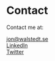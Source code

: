 
<Banner>
  <BannerItem image="/images/jon.jpg" />
</Banner >

# Contact

Contact me at:

[jon@walstedt.se](mailto:jon@walstedt.se)<br/>
[LinkedIn](https://www.linkedin.com/in/jonwalstedt)<br/>
[Twitter](https://twitter.com/jonwalstedt)
